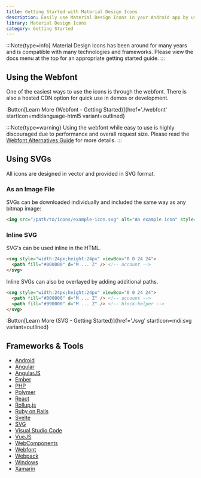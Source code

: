 ```yaml
---
title: Getting Started with Material Design Icons
description: Easily use Material Design Icons in your Android app by using a library or the raw SVGs.
library: Material Design Icons
category: Getting Started
---
```


:::Note{type=info}
Material Design Icons has been around for many years and is compatible with many technologies and frameworks. Please view the docs menu at the top for an appropriate getting started guide.
:::

## Using the Webfont

One of the easiest ways to use the icons is through the webfont. There is also a hosted CDN option for quick use in demos or development.

:Button[Learn More (Webfont - Getting Started)]{href='./webfont' startIcon=mdi:language-html5 variant=outlined}

:::Note{type=warning}
Using the webfont while easy to use is highly discouraged due to performance and overall request size. Please read the [Webfont Alternatives Guide](/guide/webfont-alternatives) for more details.
:::

## Using SVGs

All icons are designed in vector and provided in SVG format.

### As an Image File

SVGs can be downloaded individually and included the same way as any bitmap image:

```html
<img src="/path/to/icons/example-icon.svg" alt="An example icon" style="width:24px;height:24px" />
```

### Inline SVG

SVG's can be used inline in the HTML.

```html
<svg style="width:24px;height:24px" viewBox="0 0 24 24">
  <path fill="#000000" d="M ... Z" /> <!-- account -->
</svg>
```

Inline SVGs can also be overlayed by adding additional paths.

```html
<svg style="width:24px;height:24px" viewBox="0 0 24 24">
  <path fill="#000000" d="M ... Z" /> <!-- account -->
  <path fill="#990000" d="M ... Z" /> <!-- block-helper -->
</svg>
```

:Button[Learn More (SVG - Getting Started)]{href='./svg' startIcon=mdi:svg variant=outlined}

## Frameworks & Tools

- [Android](./android)
- [Angular](./angular)
- [AngularJS](./angularjs)
- [Ember](./ember)
- [PHP](./php)
- [Polymer](./polymer)
- [React](./react)
- [Rollup.js](./rollup)
- [Ruby on Rails](./ruby-on-rails)
- [Svelte](./svelte)
- [SVG](./svg)
- [Visual Studio Code](./visual-studio-code)
- [VueJS](./vuejs)
- [WebComponents](./webcomponent)
- [Webfont](./webfont)
- [Webpack](./webpack)
- [Windows](./windows)
- [Xamarin](./xamarin)


